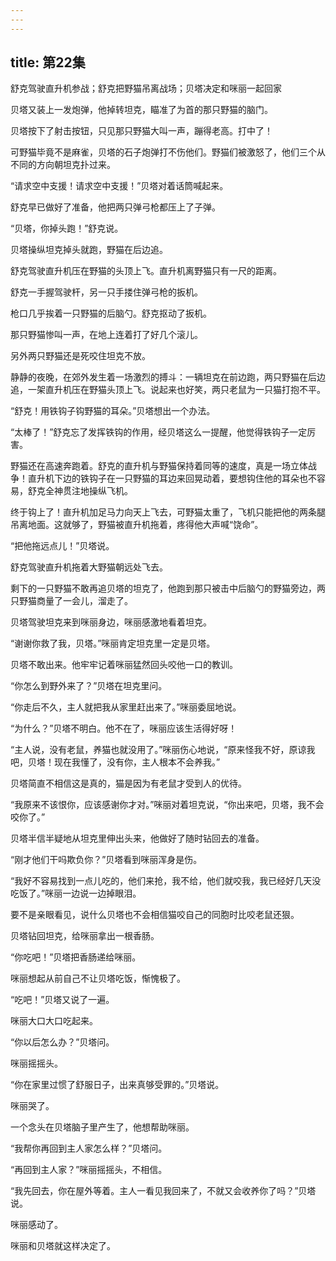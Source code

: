 ```yaml
---
---
---
```

title: 第22集
---




舒克驾驶直升机参战；舒克把野猫吊离战场；贝塔决定和咪丽一起回家



贝塔又装上一发炮弹，他掉转坦克，瞄准了为首的那只野猫的脑门。

贝塔按下了射击按钮，只见那只野猫大叫一声，蹦得老高。打中了！

可野猫毕竟不是麻雀，贝塔的石子炮弹打不伤他们。野猫们被激怒了，他们三个从不同的方向朝坦克扑过来。

“请求空中支援！请求空中支援！”贝塔对着话筒喊起来。

舒克早已做好了准备，他把两只弹弓枪都压上了子弹。

“贝塔，你掉头跑！”舒克说。

贝塔操纵坦克掉头就跑，野猫在后边追。

舒克驾驶直升机压在野猫的头顶上飞。直升机离野猫只有一尺的距离。

舒克一手握驾驶杆，另一只手搂住弹弓枪的扳机。

枪口几乎挨着一只野猫的后脑勺。舒克抠动了扳机。

那只野猫惨叫一声，在地上连着打了好几个滚儿。

另外两只野猫还是死咬住坦克不放。

静静的夜晚，在郊外发生着一场激烈的搏斗：一辆坦克在前边跑，两只野猫在后边追，一架直升机压在野猫头顶上飞。说起来也好笑，两只老鼠为一只猫打抱不平。

“舒克！用铁钩子钩野猫的耳朵。”贝塔想出一个办法。

“太棒了！”舒克忘了发挥铁钩的作用，经贝塔这么一提醒，他觉得铁钩子一定厉害。

野猫还在高速奔跑着。舒克的直升机与野猫保持着同等的速度，真是一场立体战争！直升机下边的铁钩子在一只野猫的耳边来回晃动着，要想钩住他的耳朵也不容易，舒克全神贯注地操纵飞机。

终于钩上了！直升机加足马力向天上飞去，可野猫太重了，飞机只能把他的两条腿吊离地面。这就够了，野猫被直升机拖着，疼得他大声喊“饶命”。

“把他拖远点儿！”贝塔说。

舒克驾驶直升机拖着大野猫朝远处飞去。

剩下的一只野猫不敢再追贝塔的坦克了，他跑到那只被击中后脑勺的野猫旁边，两只野猫商量了一会儿，溜走了。

贝塔驾驶坦克来到咪丽身边，咪丽感激地看着坦克。

“谢谢你救了我，贝塔。”咪丽肯定坦克里一定是贝塔。

贝塔不敢出来。他牢牢记着咪丽猛然回头咬他一口的教训。

“你怎么到野外来了？”贝塔在坦克里问。

“你走后不久，主人就把我从家里赶出来了。”咪丽委屈地说。

“为什么？”贝塔不明白。他不在了，咪丽应该生活得好呀！

“主人说，没有老鼠，养猫也就没用了。”咪丽伤心地说，“原来怪我不好，原谅我吧，贝塔！现在我懂了，没有你，主人根本不会养我。”

贝塔简直不相信这是真的，猫是因为有老鼠才受到人的优待。

“我原来不该恨你，应该感谢你才对。”咪丽对着坦克说，“你出来吧，贝塔，我不会咬你了。”

贝塔半信半疑地从坦克里伸出头来，他做好了随时钻回去的准备。

“刚才他们干吗欺负你？”贝塔看到咪丽浑身是伤。

“我好不容易找到一点儿吃的，他们来抢，我不给，他们就咬我，我已经好几天没吃饭了。”咪丽一边说一边掉眼泪。

要不是亲眼看见，说什么贝塔也不会相信猫咬自己的同胞时比咬老鼠还狠。

贝塔钻回坦克，给咪丽拿出一根香肠。

“你吃吧！”贝塔把香肠递给咪丽。

咪丽想起从前自己不让贝塔吃饭，惭愧极了。

“吃吧！”贝塔又说了一遍。

咪丽大口大口吃起来。

“你以后怎么办？”贝塔问。

咪丽摇摇头。

“你在家里过惯了舒服日子，出来真够受罪的。”贝塔说。

咪丽哭了。

一个念头在贝塔脑子里产生了，他想帮助咪丽。

“我帮你再回到主人家怎么样？”贝塔问。

“再回到主人家？”咪丽摇摇头，不相信。

“我先回去，你在屋外等着。主人一看见我回来了，不就又会收养你了吗？”贝塔说。

咪丽感动了。

咪丽和贝塔就这样决定了。